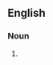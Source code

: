 {{also|bacchanalians}}

==English==

===Noun===
{{head|en|noun form}}

# {{plural of|Bacchanalian|lang=en}}